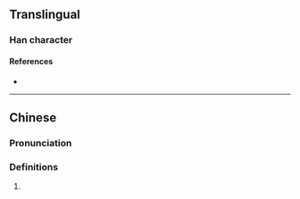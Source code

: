{{character info}}
==Translingual==

===Han character===
{{Han char|rn=85|rad=水|as=04|sn=7|four=|canj=EHLO|ids=⿰氵爪}}

====References====
* {{Han ref|kx=0612.121|dkj=17225|hdz=31567.051|uh=6CA0|ud=27808}}

----
==Chinese==
{{zh-forms}}

===Pronunciation===
{{zh-pron
|m=liú
|m-s=
|dg=
|c=paai3
|c-t=
|g=
|h=pfs=
|j=
|mb=
|md=
|mn=
|mn-t=
|w=
|x=
|mc=y
|oc=y
|cat=n
}}

===Definitions===
{{head|zh|Han character}}

# {{rfdef|zh}}
